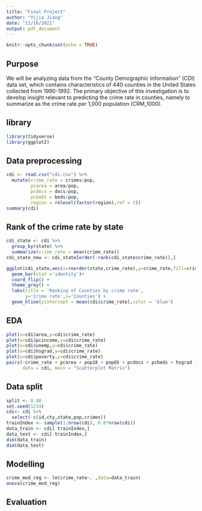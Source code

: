 ```yaml
---
title: "Final Project"
author: "Yijia Jiang"
date: "11/16/2021"
output: pdf_document
---
```


```r
knitr::opts_chunk$set(echo = TRUE)
```

## Purpose
We will be analyzing data from the "County Demographic Information" (CDI) data set, which contains characteristics of 440 counties in the United States collected from 1990-1992. The primary objective of this investigation is to develop insight relevant to predicting the crime rate in counties, namely to summarize as the crime rate per 1,000 population (CRM_1000). 


## library
```r
library(tidyverse)
library(ggplot2)
```

## Data preprocessing
```r
cdi <- read.csv("cdi.csv") %>%
  mutate(crime_rate = crimes/pop, 
         pcarea = area/pop,
         pcdocs = docs/pop,
         pcbeds = beds/pop,
         region = relevel(factor(region),ref = 3))
summary(cdi)
```

## Rank of the crime rate by state
```r
cdi_state <- cdi %>%
  group_by(state) %>%
  summarize(crime_rate = mean(crime_rate))
cdi_state_new <- cdi_state[order(-rank(cdi_state$crime_rate)),]

ggplot(cdi_state,aes(x=reorder(state,crime_rate),y=crime_rate,fill=crime_rate)) + 
  geom_bar(stat ='identity')+
  coord_flip() + 
  theme_grey() + 
  labs(title = 'Ranking of Counties by crime rate',
       y='Crime rate',x='Counties') +
  geom_hline(yintercept = mean(cdi$crime_rate),color = 'blue')
```

## EDA
```r
plot(x=cdi$area,y=cdi$crime_rate)
plot(x=cdi$pcincome,y=cdi$crime_rate)
plot(x=cdi$unemp,y=cdi$crime_rate)
plot(x=cdi$hsgrad,y=cdi$crime_rate)
plot(x=cdi$poverty,y=cdi$crime_rate)
pairs(~crime_rate + pcarea + pop18 + pop65 + pcdocs + pcbeds + hsgrad + bagrad + poverty + unemp + pcincome + factor(region),
      data = cdi, main = "Scatterplot Matrix")
```

## Data split
```r
split <- 0.80
set.seed(1234)
cdi<- cdi %>%
  select(-c(id,cty,state,pop,crimes))
trainIndex <- sample(1:nrow(cdi), 0.8*nrow(cdi))
data_train <- cdi[ trainIndex,]
data_test <- cdi[-trainIndex,]
dim(data_train)
dim(data_test)
```



## Modelling
```r
crime_mod_reg <- lm(crime_rate~. ,data=data_train)
anova(crime_mod_reg)
```

## Evaluation
```r


```



